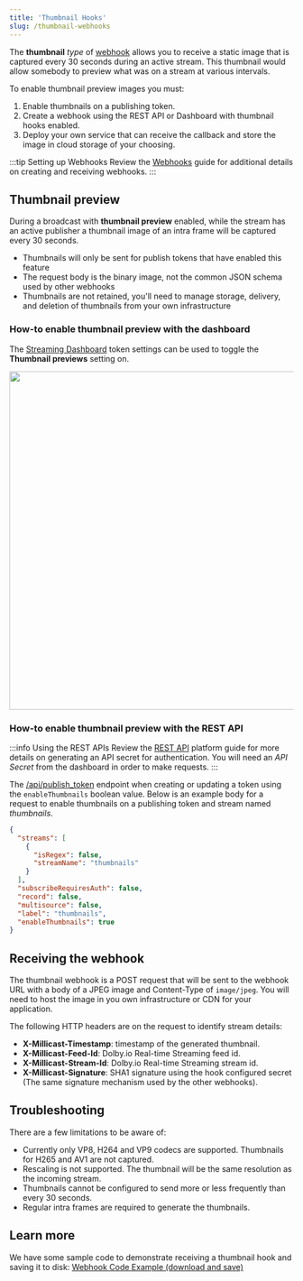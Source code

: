 ```yaml
---
title: 'Thumbnail Hooks'
slug: /thumbnail-webhooks
---
```


The **thumbnail** _type_ of [webhook](/millicast/webhooks/index.mdx) allows you to receive a static image that is captured every 30 seconds during an active stream. This thumbnail would allow somebody to preview what was on a stream at various intervals.

To enable thumbnail preview images you must:

1. Enable thumbnails on a publishing token.
2. Create a webhook using the REST API or Dashboard with thumbnail hooks enabled.
3. Deploy your own service that can receive the callback and store the image in cloud storage of your choosing.

:::tip Setting up Webhooks
Review the [Webhooks](/millicast/webhooks/index.mdx) guide for additional details on creating and receiving webhooks.
:::

## Thumbnail preview

During a broadcast with **thumbnail preview** enabled, while the stream has an active publisher a thumbnail image of an intra frame will be captured every 30 seconds.

- Thumbnails will only be sent for publish tokens that have enabled this feature
- The request body is the binary image, not the common JSON schema used by other webhooks
- Thumbnails are not retained, you'll need to manage storage, delivery, and deletion of thumbnails from your own infrastructure

### How-to enable thumbnail preview with the dashboard

The [Streaming Dashboard](/millicast/streaming-dashboard/index.mdx) token settings can be used to toggle the **Thumbnail previews** setting on.


<div class="center-container">
  <img src={ThumbnailSettings} width="600" />
</div>

### How-to enable thumbnail preview with the REST API

:::info Using the REST APIs
Review the [REST API](/millicast/getting-started/using-rest-apis.md) platform guide for more details on generating an API secret for authentication. You will need an _API Secret_ from the dashboard in order to make requests.
:::

The [/api/publish_token](/millicast/api/publish-token-v-1-create-token.api.mdx) endpoint when creating or updating a token using the `enableThumbnails` boolean value. Below is an example body for a request to enable thumbnails on a publishing token and stream named _thumbnails_.

```json
{
  "streams": [
    {
      "isRegex": false,
      "streamName": "thumbnails"
    }
  ],
  "subscribeRequiresAuth": false,
  "record": false,
  "multisource": false,
  "label": "thumbnails",
  "enableThumbnails": true
}
```

## Receiving the webhook

The thumbnail webhook is a POST request that will be sent to the webhook URL with a body of a JPEG image and Content-Type of `image/jpeg`. You will need to host the image in you own infrastructure or CDN for your application.

The following HTTP headers are on the request to identify stream details:

- **X-Millicast-Timestamp**: timestamp of the generated thumbnail.
- **X-Millicast-Feed-Id**: Dolby.io Real-time Streaming feed id.
- **X-Millicast-Stream-Id**: Dolby.io Real-time Streaming stream id.
- **X-Millicast-Signature**: SHA1 signature using the hook configured secret (The same signature mechanism used by the other webhooks).

## Troubleshooting

There are a few limitations to be aware of:

- Currently only VP8, H264 and VP9 codecs are supported. Thumbnails for H265 and AV1 are not captured.
- Rescaling is not supported. The thumbnail will be the same resolution as the incoming stream.
- Thumbnails cannot be configured to send more or less frequently than every 30 seconds.
- Regular intra frames are required to generate the thumbnails.

## Learn more

We have some sample code to demonstrate receiving a thumbnail hook and saving it to disk: [Webhook Code Example (download and save)](https://github.com/millicast/samples-millicast-webhooks)
